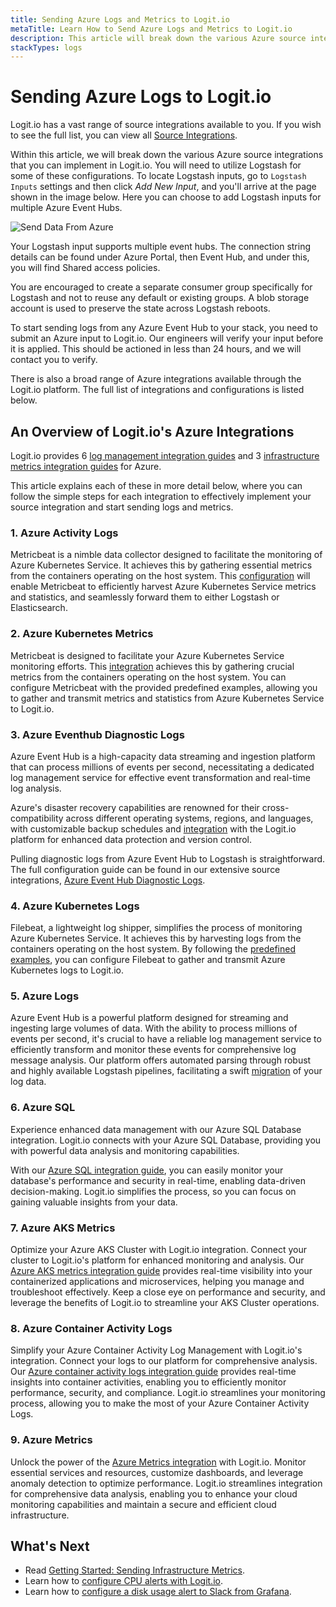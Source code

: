```yaml
---
title: Sending Azure Logs and Metrics to Logit.io
metaTitle: Learn How to Send Azure Logs and Metrics to Logit.io
description: This article will break down the various Azure source integrations that you can implement in Logit.io. Learn how to send Azure logs to Logit.io
stackTypes: logs
---
```


# Sending Azure Logs to Logit.io

Logit.io has a vast range of source integrations available to you. 
If you wish to see the full list, you can view 
all [Source Integrations](/integrations). 

Within this article, we will break down the various Azure source integrations 
that you can implement in Logit.io. You will need to utilize Logstash 
for some of these configurations. To locate Logstash inputs, go to 
`Logstash Inputs` settings and then click _Add New Input_, and you'll 
arrive at the page shown in the image below. Here you can choose to 
add Logstash inputs for multiple Azure Event Hubs.

![Send Data From Azure](@/images/help/log-management/sending-data/send-azure-logs-metrics.png)

Your Logstash input supports multiple event hubs. The connection string 
details can be found under Azure Portal, then Event Hub, and 
under this, you will find Shared access policies.

<Callout type="info">
  You are encouraged to create a separate consumer group specifically for 
  Logstash and not to reuse any default or existing groups. A blob storage 
  account is used to preserve the state across Logstash reboots.
</Callout>

To start sending logs from any Azure Event Hub to your stack, you 
need to submit an Azure input to Logit.io. Our engineers will 
verify your input before it is applied. This should be actioned 
in less than 24 hours, and we will contact you to verify.

There is also a broad range of Azure integrations available through 
the Logit.io platform. The full list of integrations and 
configurations is listed below.

## An Overview of Logit.io's Azure Integrations

Logit.io provides 6 [log management integration guides](/integrations) 
and 3 [infrastructure metrics integration guides](/integrations/infrastructure-metrics/azure) for Azure. 

This article explains each of these in more detail below, where you can 
follow the simple steps for each integration to effectively implement 
your source integration and start sending logs and metrics.

### 1. Azure Activity Logs

Metricbeat is a nimble data collector designed to facilitate the monitoring 
of Azure Kubernetes Service. It achieves this by gathering essential 
metrics from the containers operating on the host system. 
This [configuration](/integrations/infrastructure-metrics/azure/azure-kubernetes) will 
enable Metricbeat to efficiently harvest Azure Kubernetes Service 
metrics and statistics, and seamlessly forward them to 
either Logstash or Elasticsearch.

### 2. Azure Kubernetes Metrics

Metricbeat is designed to facilitate your Azure Kubernetes Service 
monitoring efforts. This [integration](/integrations/infrastructure-metrics/azure/azure-kubernetes) achieves 
this by gathering crucial metrics from the containers operating on the host system. 
You can configure Metricbeat with the provided predefined examples, allowing you 
to gather and transmit metrics and statistics from Azure Kubernetes Service to Logit.io.

### 3. Azure Eventhub Diagnostic Logs

Azure Event Hub is a high-capacity data streaming and ingestion platform that can 
process millions of events per second, necessitating a dedicated log management 
service for effective event transformation and real-time log analysis. 

Azure's disaster recovery capabilities are renowned for their cross-compatibility 
across different operating systems, regions, and languages, with customizable 
backup schedules and [integration](/integrations/azure-eventhub-diagnostics) with 
the Logit.io platform for enhanced data protection and version control. 

Pulling diagnostic logs from Azure Event Hub to Logstash is straightforward. 
The full configuration guide can be found in our extensive source 
integrations, [Azure Event Hub Diagnostic Logs](/integrations/azure-eventhub-diagnostics).

### 4. Azure Kubernetes Logs

Filebeat, a lightweight log shipper, simplifies the process of monitoring 
Azure Kubernetes Service. It achieves this by harvesting logs from the 
containers operating on the host system. By following 
the [predefined examples](/integrations/azure-kubernetes-logs), you 
can configure Filebeat to gather and transmit Azure Kubernetes logs to Logit.io.

### 5. Azure Logs

Azure Event Hub is a powerful platform designed for streaming and ingesting large 
volumes of data. With the ability to process millions of events per second, it's 
crucial to have a reliable log management service to efficiently transform and 
monitor these events for comprehensive log message analysis. Our platform offers 
automated parsing through robust and highly available Logstash pipelines, 
facilitating a swift [migration](/integrations) of your log data.

### 6. Azure SQL

Experience enhanced data management with our Azure SQL Database integration. 
Logit.io connects with your Azure SQL Database, providing you with powerful 
data analysis and monitoring capabilities. 

With our [Azure SQL integration guide](/integrations/azure-sql), 
you can easily monitor your database's performance and security in real-time, 
enabling data-driven decision-making. Logit.io simplifies the process, 
so you can focus on gaining valuable insights from your data.

### 7. Azure AKS Metrics

Optimize your Azure AKS Cluster with Logit.io integration. Connect your 
cluster to Logit.io's platform for enhanced monitoring and analysis. 
Our [Azure AKS metrics integration guide](/integrations/infrastructure-metrics/time-series-database/azure-aks-metrics) 
provides real-time visibility into your containerized applications and microservices, 
helping you manage and troubleshoot effectively. Keep a close eye on performance 
and security, and leverage the benefits of Logit.io to streamline your 
AKS Cluster operations.

### 8. Azure Container Activity Logs

Simplify your Azure Container Activity Log Management with Logit.io's integration. 
Connect your logs to our platform for comprehensive analysis. 
Our [Azure container activity logs integration guide](/integrations/infrastructure-metrics/azure/azure-container-activity-logs) 
provides real-time insights into container activities, enabling you to efficiently 
monitor performance, security, and compliance. Logit.io streamlines your 
monitoring process, allowing you to make the most of your Azure Container Activity Logs.

### 9. Azure Metrics

Unlock the power of the [Azure Metrics integration](/integrations/infrastructure-metrics/azure/azure-metrics) with 
Logit.io. Monitor essential services and resources, customize dashboards, 
and leverage anomaly detection to optimize performance. Logit.io streamlines 
integration for comprehensive data analysis, enabling you to enhance your 
cloud monitoring capabilities and maintain a secure and efficient cloud infrastructure.

## What's Next

- Read [Getting Started: Sending Infrastructure Metrics](/infrastructure-metrics/overview).
- Learn how to [configure CPU alerts with Logit.io](/infrastructure-metrics/alerting/configure-cpu-alerts).
- Learn how to [configure a disk usage alert to Slack from Grafana](/infrastructure-metrics/alerting/configure-disk-usage-alerts).
